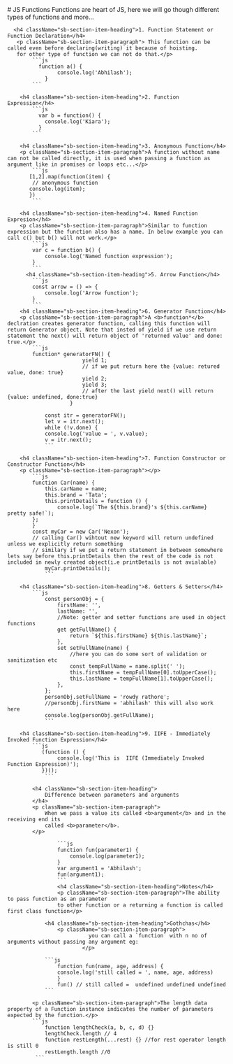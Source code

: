 
<Meta title="JS Functions" />

<div className="sb-container">
  <div className='sb-section-title'>
    # JS Functions
    Functions are heart of JS, here we will go though different types of functions and more...

  </div>
  <div className="sb-section">
    <div className="sb-section-item">
      
      <h4 className="sb-section-item-heading">1. Function Statement or Function Declaration</h4>
       <p className="sb-section-item-paragraph"> This function can be called even before declaring(writing) it because of hoisting.
       for other type of function we can not do that.</p>
            ```js
              function a() {
                    console.log('Abhilash');
                }
            ```

        <h4 className="sb-section-item-heading">2. Function Expression</h4>
            ```js
              var b = function() {
                console.log('Kiara');
              }
            ```

        <h4 className="sb-section-item-heading">3. Anonymous Function</h4>
        <p className="sb-section-item-paragraph">A function without name can not be called directly, it is used when passing a function as argument like in promises or loops etc...</p>
            ```js
           [1,2].map(function(item) {
            // anonymous function
           console.log(item);
           })
            ```

        <h4 className="sb-section-item-heading">4. Named Function Expresion</h4>
        <p className="sb-section-item-paragraph">Similar to function expression but the function also has a name. In below example you can call c() but b() will not work.</p>
            ```js
            var c = function b() {
                console.log('Named function expression');
            }
            ```
          <h4 className="sb-section-item-heading">5. Arrow Function</h4>
            ```js
            const arrow = () => {
                console.log('Arrow function');
            }
            ```
        <h4 className="sb-section-item-heading">6. Generator Function</h4>
        <p className="sb-section-item-paragraph">A <b>function*</b> declration creates generator function, calling this function will return Generator object. Note that insted of yield if we use return statement the next() will return object of 'returned value' and done: true.</p>
            ```js
            function* generatorFN() {
                            yield 1;
                            // if we put return here the {value: retured value, done: true}
                            yield 2;
                            yield 3;
                            // after the last yield next() will return {value: undefined, done:true}
                        }

                const itr = generatorFN();
                let v = itr.next();
                while (!v.done) {
                console.log('value = ', v.value);
                v = itr.next();
                ```

        <h4 className="sb-section-item-heading">7. Function Constructor or Constructor Function</h4>
        <p className="sb-section-item-paragraph"></p>
            ```js
            function Car(name) {
                this.carName = name;
                this.brand = 'Tata';
                this.printDetails = function () {
                    console.log(`The ${this.brand}'s ${this.carName} pretty safe!`);
            };
            }
            const myCar = new Car('Nexon');
            // calling Car() wihtout new keyword will return undefined unless we explicitly return something
            // similary if we put a return statement in between somewhere lets say before this.printDetails then the rest of the code is not included in newly created object(i.e printDetails is not avialable)
                myCar.printDetails();
                ```

        <h4 className="sb-section-item-heading">8. Getters & Setters</h4>
            ```js
                const personObj = {
                    firstName: '',
                    lastName: '',
                    //Note: getter and setter functions are used in object functions
                    get getFullName() {
                        return `${this.firstName} ${this.lastName}`;
                    },
                    set setFullName(name) {
                        //here you can do some sort of validation or sanitization etc
                        const tempFullName = name.split(' ');
                        this.firstName = tempFullName[0].toUpperCase();
                        this.lastName = tempFullName[1].toUpperCase();
                    },
                };
                personObj.setFullName = 'rowdy rathore';
                //personObj.firstName = 'abhilash' this will also work here
                console.log(personObj.getFullName);
                ```

        <h4 className="sb-section-item-heading">9. IIFE - Immediately Invoked Function Expression</h4>
            ```js
               (function () {
                    console.log('This is  IIFE (Immediately Invoked Function Expression)');
               })();
                ```

            <h4 className="sb-section-item-heading">
                Difference between parameters and arguments
            </h4>
            <p className="sb-section-item-paragraph">
                When we pass a value its called <b>argument</b> and in the receiving end its
                called <b>parameter</b>.
            </p>

                    ```js
                    function fun(parameter1) {
                        console.log(parameter1);
                    }
                    var argument1 = 'Abhilash';
                    fun(argument1);
                    ```
                    <h4 className="sb-section-item-heading">Notes</h4>
                    <p className="sb-section-item-paragraph">The ability to pass function as an parameter
                    to other function or a returning a function is called first class function</p>

                <h4 className="sb-section-item-heading">Gothchas</h4>
                    <p className="sb-section-item-paragraph">
                              you can call a `function` with n no of arguments without passing any argument eg:
                            </p>

                ```js
                    function fun(name, age, address) {
                    console.log('still called = ', name, age, address)
                    }
                    fun() // still called =  undefined undefined undefined
                ```
            
            <p className="sb-section-item-paragraph">The length data property of a Function instance indicates the number of parameters expected by the function.</p>
            ```js
                function lengthCheck(a, b, c, d) {}
                lengthCheck.length // 4
                function restLength(...rest) {} //for rest operator length is still 0 
                restLength.length //0 
             ```

  </div>
</div>
</div>

````